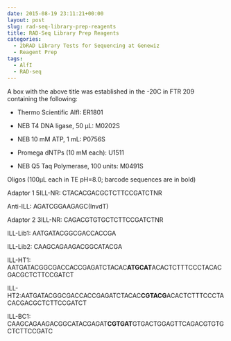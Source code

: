```yaml
---
date: 2015-08-19 23:11:21+00:00
layout: post
slug: rad-seq-library-prep-reagents
title: RAD-Seq Library Prep Reagents
categories:
  - 2bRAD Library Tests for Sequencing at Genewiz
  - Reagent Prep
tags:
  - AlfI
  - RAD-seq
---
```


A box with the above title was established in the -20C in FTR 209 containing the following:




    
  * Thermo Scientific AlfI: ER1801

    
  * NEB T4 DNA ligase, 50 μL: M0202S

    
  * NEB 10 mM ATP, 1 mL: P0756S

    
  * Promega dNTPs (10 mM each): U1511

    
  * NEB Q5 Taq Polymerase, 100 units: M0491S



Oligos (100μL each in TE pH=8.0; barcode sequences are in bold)

Adaptor 1
5ILL-NR: CTACACGACGCTCTTCCGATCTNR

Anti-ILL: AGATCGGAAGAGC(InvdT)

Adaptor 2
3ILL-NR: CAGACGTGTGCTCTTCCGATCTNR

ILL-Lib1: AATGATACGGCGACCACCGA

ILL-Lib2: CAAGCAGAAGACGGCATACGA

ILL-HT1: AATGATACGGCGACCACCGAGATCTACAC**ATGCAT**ACACTCTTTCCCTACACGACGCTCTTCCGATCT

ILL-HT2:AATGATACGGCGACCACCGAGATCTACAC**CGTACG**ACACTCTTTCCCTACACGACGCTCTTCCGATCT

ILL-BC1: CAAGCAGAAGACGGCATACGAGAT**CGTGAT**GTGACTGGAGTTCAGACGTGTGCTCTTCCGATC
